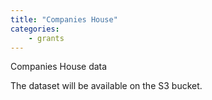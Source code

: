 ```yaml
---
title: "Companies House"
categories:
    - grants
---
```


Companies House data

The dataset will be available on the S3 bucket.